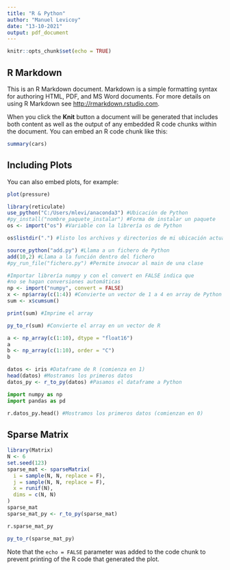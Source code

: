 ```yaml
---
title: "R & Python"
author: "Manuel Levicoy"
date: "13-10-2021"
output: pdf_document
---
```


```r
knitr::opts_chunk$set(echo = TRUE)
```

## R Markdown

This is an R Markdown document. Markdown is a simple formatting syntax for authoring HTML, PDF, and MS Word documents. For more details on using R Markdown see <http://rmarkdown.rstudio.com>.

When you click the **Knit** button a document will be generated that includes both content as well as the output of any embedded R code chunks within the document. You can embed an R code chunk like this:

```r
summary(cars)
```

## Including Plots

You can also embed plots, for example:

```r
plot(pressure)
```

```r
library(reticulate)
use_python("C:/Users/mlevi/anaconda3") #Ubicación de Python
#py_install("nombre_paquete_instalar") #Forma de instalar un paquete
os <- import("os") #Variable con la librería os de Python

os$listdir(".") #listo los archivos y directorios de mi ubicación actual
```

```r
source_python("add.py") #Llama a un fichero de Python
add(10,2) #Llama a la función dentro del fichero
#py_run_file("fichero.py") #Permite invocar al main de una clase
```

```r
#Importar librería numpy y con el convert en FALSE indica que 
#no se hagan conversiones automáticas
np <- import("numpy", convert = FALSE)
x <- np$array(c(1:4)) #Convierte un vector de 1 a 4 en array de Python
sum <- x$cumsum()

print(sum) #Imprime el array

py_to_r(sum) #Convierte el array en un vector de R
```

```r
a <- np_array(c(1:10), dtype = "float16")
a
b <- np_array(c(1:10), order = "C")
b
```

```r
datos <- iris #Dataframe de R (comienza en 1)
head(datos) #Mostramos los primeros datos
datos_py <- r_to_py(datos) #Pasamos el dataframe a Python
```

```python
import numpy as np
import pandas as pd

r.datos_py.head() #Mostramos los primeros datos (comienzan en 0)
```

## Sparse Matrix

```r
library(Matrix)
N <- 6
set.seed(123)
sparse_mat <- sparseMatrix(
  i = sample(N, N, replace = F),
  j = sample(N, N, replace = F),
  x = runif(N),
  dims = c(N, N)
)
sparse_mat
sparse_mat_py <- r_to_py(sparse_mat)
```

```python
r.sparse_mat_py
```

```r
py_to_r(sparse_mat_py)
```










Note that the `echo = FALSE` parameter was added to the code chunk to prevent printing of the R code that generated the plot.
